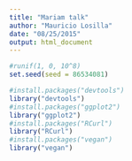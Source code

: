 ```yaml
---
title: "Mariam talk"
author: "Mauricio Losilla"
date: "08/25/2015"
output: html_document
---
```

```r
#runif(1, 0, 10^8)
set.seed(seed = 86534081)
```

```r
#install.packages("devtools")
library("devtools")
#install.packages("ggplot2")
library("ggplot2")
#install.packages("RCurl")
library("RCurl")
#install.packages("vegan")
library("vegan")
```